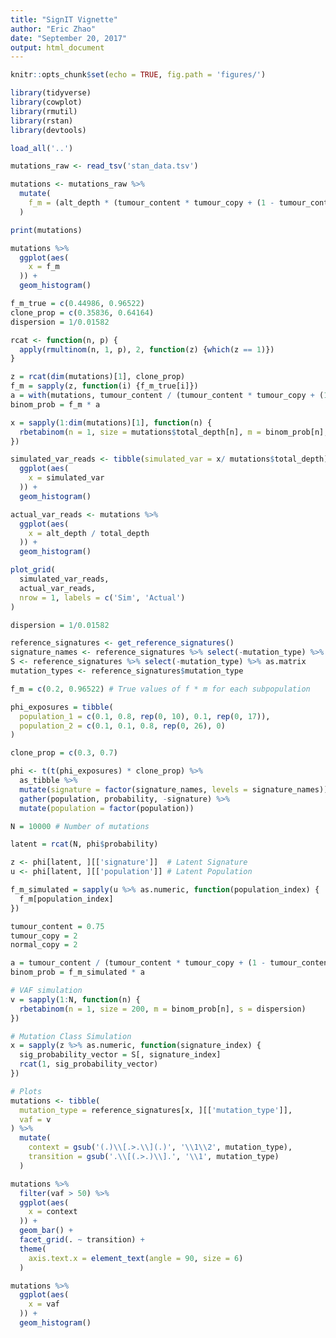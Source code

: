 ---
title: "SignIT Vignette"
author: "Eric Zhao"
date: "September 20, 2017"
output: html_document
---

```{r setup, include=FALSE}
knitr::opts_chunk$set(echo = TRUE, fig.path = 'figures/')

library(tidyverse)
library(cowplot)
library(rmutil)
library(rstan)
library(devtools)

load_all('..')
```

```{r load_data}
mutations_raw <- read_tsv('stan_data.tsv')

mutations <- mutations_raw %>%
  mutate(
    f_m = (alt_depth * (tumour_content * tumour_copy + (1 - tumour_content) * normal_copy)) / (total_depth * tumour_content)
  )

print(mutations)
```

```{r exploratory_plot}
mutations %>%
  ggplot(aes(
    x = f_m
  )) +
  geom_histogram()
```

```{r simulate_data}
f_m_true = c(0.44986, 0.96522)
clone_prop = c(0.35836, 0.64164)
dispersion = 1/0.01582

rcat <- function(n, p) {
  apply(rmultinom(n, 1, p), 2, function(z) {which(z == 1)})
}

z = rcat(dim(mutations)[1], clone_prop)
f_m = sapply(z, function(i) {f_m_true[i]})
a = with(mutations, tumour_content / (tumour_content * tumour_copy + (1 - tumour_content) * normal_copy))
binom_prob = f_m * a

x = sapply(1:dim(mutations)[1], function(n) {
  rbetabinom(n = 1, size = mutations$total_depth[n], m = binom_prob[n], s = 600)
})

simulated_var_reads <- tibble(simulated_var = x/ mutations$total_depth) %>%
  ggplot(aes(
    x = simulated_var
  )) +
  geom_histogram()

actual_var_reads <- mutations %>%
  ggplot(aes(
    x = alt_depth / total_depth
  )) +
  geom_histogram()

plot_grid(
  simulated_var_reads,
  actual_var_reads,
  nrow = 1, labels = c('Sim', 'Actual')
)
```


```{r simulate_data, fig.width = 10, fig.height = 5}
dispersion = 1/0.01582

reference_signatures <- get_reference_signatures()
signature_names <- reference_signatures %>% select(-mutation_type) %>% colnames
S <- reference_signatures %>% select(-mutation_type) %>% as.matrix
mutation_types <- reference_signatures$mutation_type

f_m = c(0.2, 0.96522) # True values of f * m for each subpopulation

phi_exposures = tibble(
  population_1 = c(0.1, 0.8, rep(0, 10), 0.1, rep(0, 17)),
  population_2 = c(0.1, 0.1, 0.8, rep(0, 26), 0)
)

clone_prop = c(0.3, 0.7)

phi <- t(t(phi_exposures) * clone_prop) %>%
  as_tibble %>%
  mutate(signature = factor(signature_names, levels = signature_names)) %>%
  gather(population, probability, -signature) %>%
  mutate(population = factor(population))

N = 10000 # Number of mutations

latent = rcat(N, phi$probability)

z <- phi[latent, ][['signature']]  # Latent Signature
u <- phi[latent, ][['population']] # Latent Population

f_m_simulated = sapply(u %>% as.numeric, function(population_index) {
  f_m[population_index]
})

tumour_content = 0.75
tumour_copy = 2
normal_copy = 2

a = tumour_content / (tumour_content * tumour_copy + (1 - tumour_content) * normal_copy)
binom_prob = f_m_simulated * a

# VAF simulation
v = sapply(1:N, function(n) {
  rbetabinom(n = 1, size = 200, m = binom_prob[n], s = dispersion)
})

# Mutation Class Simulation
x = sapply(z %>% as.numeric, function(signature_index) {
  sig_probability_vector = S[, signature_index]
  rcat(1, sig_probability_vector)
})

# Plots
mutations <- tibble(
  mutation_type = reference_signatures[x, ][['mutation_type']],
  vaf = v
) %>%
  mutate(
    context = gsub('(.)\\[.>.\\](.)', '\\1\\2', mutation_type),
    transition = gsub('.\\[(.>.)\\].', '\\1', mutation_type)
  )

mutations %>%
  filter(vaf > 50) %>%
  ggplot(aes(
    x = context
  )) +
  geom_bar() +
  facet_grid(. ~ transition) +
  theme(
    axis.text.x = element_text(angle = 90, size = 6)
  )

mutations %>%
  ggplot(aes(
    x = vaf
  )) +
  geom_histogram()
```

